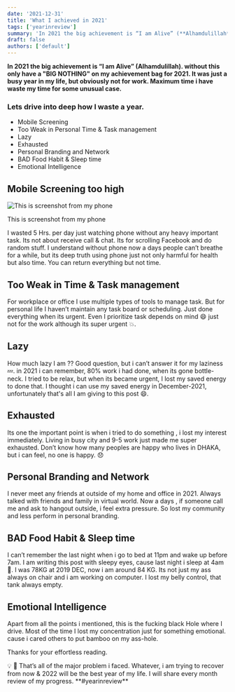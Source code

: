 ```yaml
---
date: '2021-12-31'
title: 'What I achieved in 2021'
tags: ['yearinreview']
summary: 'In 2021 the big achievement is “I am Alive” (**Alhamdulillah**). without this only have a big Nothing on my achievement bag for 2021. It was just a busy year in my life, but obviously not for work. Maximum time i have waste my time for some unusual case.'
draft: false
authors: ['default']
---
```


**In 2021 the big achievement is “I am Alive” (Alhamdulillah). without this only have a "BIG NOTHING" on my achievement bag for 2021. It was just a busy year in my life, but obviously not for work. Maximum time i have waste my time for some unusual case.**

### Lets drive into deep how I waste a year.

- Mobile Screening
- Too Weak in Personal Time & Task management
- Lazy
- Exhausted
- Personal Branding and Network
- BAD Food Habit & Sleep time
- Emotional Intelligence

## Mobile Screening too high

![This is screenshot from my phone ](/static/images/screening-time-iphone.png)

This is screenshot from my phone

I wasted 5 Hrs. per day just watching phone without any heavy important task. Its not about receive call & chat. Its for scrolling Facebook and do random stuff. I understand without phone now a days people can’t breathe for a while, but its deep truth using phone just not only harmful for health but also time. You can return everything but not time.

## Too Weak in Time & Task management

For workplace or office I use multiple types of tools to manage task. But for personal life I haven’t maintain any task board or scheduling. Just done everything when its urgent. Even I prioritize task depends on mind 😄 just not for the work although its super urgent 💥.

## Lazy

How much lazy I am ?? Good question, but i can’t answer it for my laziness 💤. in 2021 i can remember, 80% work i had done, when its gone bottle-neck. I tried to be relax, but when its became urgent, I lost my saved energy to done that. I thought i can use my saved energy in December-2021, unfortunately that's all I am giving to this post 😄.

## Exhausted

Its one the important point is when i tried to do something , i lost my interest immediately. Living in busy city and 9-5 work just made me super exhausted. Don’t know how many peoples are happy who lives in DHAKA, but i can feel, no one is happy. 😞

## Personal Branding and Network

I never meet any friends at outside of my home and office in 2021. Always talked with friends and family in virtual world. Now a days , if someone call me and ask to hangout outside, i feel extra pressure. So lost my community and less perform in personal branding.

## BAD Food Habit & Sleep time

I can’t remember the last night when i go to bed at 11pm and wake up before 7am. I am writing this post with sleepy eyes, cause last night i sleep at 4am 🥱. I was 78KG at 2019 DEC, now i am around 84 KG. Its not just my ass always on chair and i am working on computer. I lost my belly control, that tank always empty.

## Emotional Intelligence

Apart from all the points i mentioned, this is the fucking black Hole where I drive. Most of the time I lost my concentration just for something emotional. cause i cared others to put bamboo on my ass-hole.

Thanks for your effortless reading.

<aside>
💡 🥳 That’s all of the major problem i faced. Whatever, i am trying to recover from now & 2022 will be the best year of my life. I will share every month review of my progress. **#yearinreview**

</aside>
